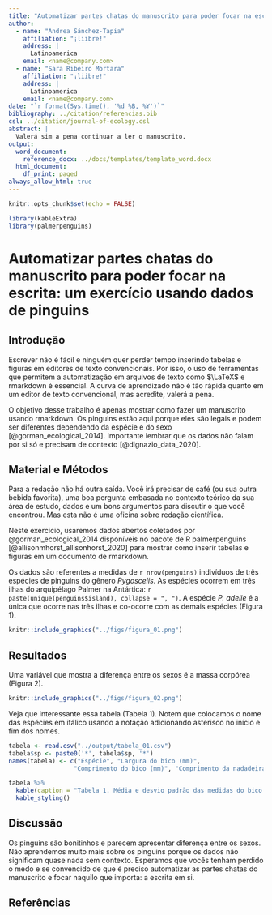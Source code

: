 ```yaml
---
title: "Automatizar partes chatas do manuscrito para poder focar na escrita: um exercício usando dados de pinguins"
author:
  - name: "Andrea Sánchez-Tapia"
    affiliation: "¡liibre!"
    address: |
      Latinoamerica
    email: <name@company.com>
  - name: "Sara Ribeiro Mortara"
    affiliation: "¡liibre!"
    address: |
      Latinoamerica
    email: <name@company.com>
date: "`r format(Sys.time(), '%d %B, %Y')`"
bibliography: ../citation/referencias.bib
csl: ../citation/journal-of-ecology.csl
abstract: |
  Valerá sim a pena continuar a ler o manuscrito.
output:
  word_document: 
    reference_docx: ../docs/templates/template_word.docx
  html_document:
    df_print: paged
always_allow_html: true
---
```


```r
knitr::opts_chunk$set(echo = FALSE)

library(kableExtra)
library(palmerpenguins)
```

# Automatizar partes chatas do manuscrito para poder focar na escrita: um exercício usando dados de pinguins

## Introdução

Escrever não é fácil e ninguém quer perder tempo inserindo tabelas e figuras em editores de texto convencionais. Por isso, o uso de ferramentas que permitem a automatização em arquivos de texto como $\LaTeX$ e rmarkdown é essencial. A curva de aprendizado não é tão rápida quanto em um editor de texto convencional, mas acredite, valerá a pena. 

O objetivo desse trabalho é apenas mostrar como fazer um manuscrito usando rmarkdown. Os pinguins estão aqui porque eles são legais e podem ser diferentes dependendo da espécie e do sexo [@gorman_ecological_2014]. Importante lembrar que os dados não falam por si só e precisam de contexto [@dignazio_data_2020]. 


## Material e Métodos

Para a redação não há outra saída. Você irá precisar de café (ou sua outra bebida favorita), uma boa pergunta embasada no contexto teórico da sua área de estudo, dados e um bons argumentos para discutir o que você encontrou. Mas esta não é uma oficina sobre redação científica. 

Neste exercício, usaremos dados abertos coletados por @gorman_ecological_2014 disponíveis no pacote de R palmerpenguins [@allisonmhorst_allisonhorst_2020] para mostrar como inserir tabelas e figuras em um documento de rmarkdown.

Os dados são referentes a medidas de `r nrow(penguins)` indivíduos de três espécies de pinguins do gênero *Pygoscelis*. As espécies ocorrem em três ilhas do arquipélago Palmer na Antártica: `r paste(unique(penguins$island), collapse = ", ")`. A espécie *P. adelie* é a única que ocorre nas três ilhas e co-ocorre com as demais espécies (Figura 1). 

```r
knitr::include_graphics("../figs/figura_01.png")
```


## Resultados

Uma variável que mostra a diferença entre os sexos é a massa corpórea (Figura 2). 

```r
knitr::include_graphics("../figs/figura_02.png")

```

Veja que interessante essa tabela (Tabela 1). Notem que colocamos o nome das espécies em itálico usando a notação adicionando asterisco no início e fim dos nomes. 

```r
tabela <- read.csv("../output/tabela_01.csv")
tabela$sp <- paste0('*', tabela$sp, '*')
names(tabela) <- c("Espécie", "Largura do bico (mm)",
                  "Comprimento do bico (mm)", "Comprimento da nadadeira (mm)")

tabela %>% 
  kable(caption = "Tabela 1. Média e desvio padrão das medidas do bico e nadadeira das três espécies") %>% 
  kable_styling()
```



## Discussão

Os pinguins são bonitinhos e parecem apresentar diferença entre os sexos. Não aprendemos muito mais sobre os pinguins porque os dados não significam quase nada sem contexto. Esperamos que vocês tenham perdido o medo e se convencido de que é preciso automatizar as partes chatas do manuscrito e focar naquilo que importa: a escrita em si.

## Referências
<div id="refs"></div>
